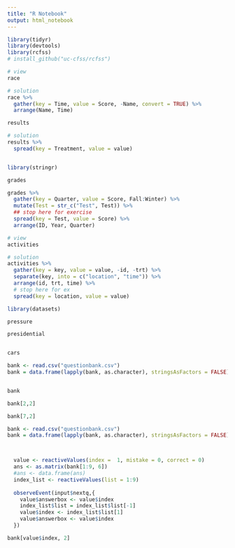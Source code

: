```yaml
---
title: "R Notebook"
output: html_notebook
---
```



```r

library(tidyr)
library(devtools)
library(rcfss)
# install_github("uc-cfss/rcfss")

```


```r
# view
race

# solution
race %>%
  gather(key = Time, value = Score, -Name, convert = TRUE) %>%
  arrange(Name, Time)

```

```r

results

# solution
results %>%
  spread(key = Treatment, value = value)



```

```r
library(stringr)

grades

grades %>%
  gather(key = Quarter, value = Score, Fall:Winter) %>%
  mutate(Test = str_c("Test", Test)) %>%
  ## stop here for exercise
  spread(key = Test, value = Score) %>%
  arrange(ID, Year, Quarter)

```


```r

# view
activities

# solution
activities %>%
  gather(key = key, value = value, -id, -trt) %>%
  separate(key, into = c("location", "time")) %>%
  arrange(id, trt, time) %>%
  # stop here for ex
  spread(key = location, value = value)
```


```r

library(datasets)

pressure

presidential


cars

```



```r


bank <- read.csv("questionbank.csv")
bank = data.frame(lapply(bank, as.character), stringsAsFactors = FALSE)


bank

bank[2,2]

bank[7,2]

```





```r

bank <- read.csv("questionbank.csv")
bank = data.frame(lapply(bank, as.character), stringsAsFactors = FALSE)



  value <- reactiveValues(index =  1, mistake = 0, correct = 0)
  ans <- as.matrix(bank[1:9, 6])
  #ans <- data.frame(ans)
  index_list <- reactiveValues(list = 1:9)
  
  observeEvent(input$nextq,{
    value$answerbox <- value$index
    index_list$list = index_list$list[-1]   
    value$index <- index_list$list[1]
    value$answerbox <- value$index
  })

bank[value$index, 2]







```

















